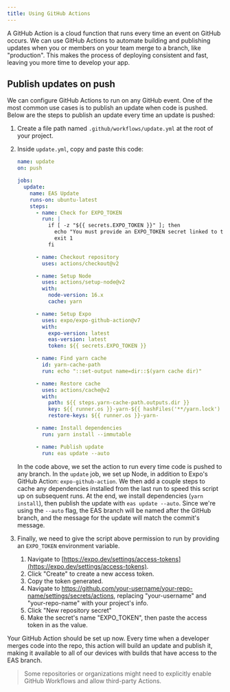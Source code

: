 ```yaml
---
title: Using GitHub Actions
---
```


A GitHub Action is a cloud function that runs every time an event on GitHub occurs. We can use GitHub Actions to automate building and publishing updates when you or members on your team merge to a branch, like "production". This makes the process of deploying consistent and fast, leaving you more time to develop your app.

## Publish updates on push

We can configure GitHub Actions to run on any GitHub event. One of the most common use cases is to publish an update when code is pushed. Below are the steps to publish an update every time an update is pushed:

1. Create a file path named `.github/workflows/update.yml` at the root of your project.
2. Inside `update.yml`, copy and paste this code:

   ```yaml
   name: update
   on: push

   jobs:
     update:
       name: EAS Update
       runs-on: ubuntu-latest
       steps:
         - name: Check for EXPO_TOKEN
           run: |
             if [ -z "${{ secrets.EXPO_TOKEN }}" ]; then
               echo "You must provide an EXPO_TOKEN secret linked to this project's Expo account in this repo's secrets. Learn more: https://docs.expo.dev/eas-update/github-actions"
               exit 1
             fi

         - name: Checkout repository
           uses: actions/checkout@v2

         - name: Setup Node
           uses: actions/setup-node@v2
           with:
             node-version: 16.x
             cache: yarn

         - name: Setup Expo
           uses: expo/expo-github-action@v7
           with:
             expo-version: latest
             eas-version: latest
             token: ${{ secrets.EXPO_TOKEN }}

         - name: Find yarn cache
           id: yarn-cache-path
           run: echo "::set-output name=dir::$(yarn cache dir)"

         - name: Restore cache
           uses: actions/cache@v2
           with:
             path: ${{ steps.yarn-cache-path.outputs.dir }}
             key: ${{ runner.os }}-yarn-${{ hashFiles('**/yarn.lock') }}
             restore-keys: ${{ runner.os }}-yarn-

         - name: Install dependencies
           run: yarn install --immutable

         - name: Publish update
           run: eas update --auto
   ```

   In the code above, we set the action to run every time code is pushed to any branch. In the `update` job, we set up Node, in addition to Expo's GitHub Action: `expo-github-action`. We then add a couple steps to cache any dependencies installed from the last run to speed this script up on subsequent runs. At the end, we install dependencies (`yarn install`), then publish the update with `eas update --auto`. Since we're using the `--auto` flag, the EAS branch will be named after the GitHub branch, and the message for the update will match the commit's message.

3. Finally, we need to give the script above permission to run by providing an `EXPO_TOKEN` environment variable.
   1. Navigate to [https://expo.dev/settings/access-tokens](https://expo.dev/settings/access-tokens).
   2. Click "Create" to create a new access token.
   3. Copy the token generated.
   4. Navigate to https://github.com/your-username/your-repo-name/settings/secrets/actions, replacing "your-username" and "your-repo-name" with your project's info.
   5. Click "New repository secret"
   6. Make the secret's name "EXPO_TOKEN", then paste the access token in as the value.

Your GitHub Action should be set up now. Every time when a developer merges code into the repo, this action will build an update and publish it, making it available to all of our devices with builds that have access to the EAS branch.

> Some repositories or organizations might need to explicitly enable GitHub Workflows and allow third-party Actions.
